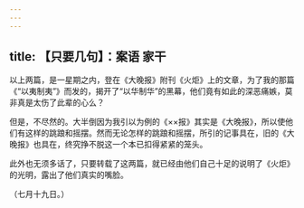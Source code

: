 ```yaml
---
---
---
```

title: 【只要几句】：案语 家干
---



以上两篇，是一星期之内，登在《大晚报》附刊《火炬》上的文章，为了我的那篇《“以夷制夷”》而发的，揭开了“以华制华”的黑幕，他们竟有如此的深恶痛嫉，莫非真是太伤了此辈的心么？

但是，不尽然的。大半倒因为我引以为例的《××报》其实是《大晚报》，所以使他们有这样的跳踉和摇摆。然而无论怎样的跳踉和摇摆，所引的记事具在，旧的《大晚报》也具在，终究挣不脱这一个本已扣得紧紧的笼头。

此外也无须多话了，只要转载了这两篇，就已经由他们自己十足的说明了《火炬》的光明，露出了他们真实的嘴脸。

（七月十九日。）
